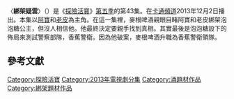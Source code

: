 {{noteTA
|G1=Adventure Time
}}
{{Infobox television episode
| title        = 綁架疑雲
| series       = [[探險活寶|探險活寶]]
| season       = 5
| episode      = 43
| production   = 1014-153
| story        = {{le|肯特·奧斯本|Kent Osborne}}<br />[[潘得頓·沃德|潘得頓·沃德]]<br>傑克·彭達維斯<br>{{le|亞當·武藤|Adam Muto}}
| writer       = 格雷厄姆·法爾克
| director     = {{le|亞當·武藤|Adam Muto}}<small>(監督)</small><br />{{le|尼克·詹寧斯|Nick Jennings (artist)}}<small>(美術)</small>
| airdate      = {{Start date|2013|12|2}}
| music        =  
| guests       = 
*傑克·彭達維斯飾演麥根啤酒
*{{le|安妮·赫奇|Anne Heche}}飾演櫻桃奶霜蘇打
| length       = 11分鐘
| prev         = 勇者二愣
| next         = 樹鼻妹大婚
| episode list =
{{Infobox Adventure Time season 5 episode list}}
<br>[[探險活寶集數列表|探險活寶集數列表]] 
}}
〈'''綁架疑雲'''〉（{{lang-en|''Root Beer Guy''}}）是《[[探險活寶|探險活寶]]》[[探險活寶_(第五季)|第五季]]的第43集。在[[卡通頻道|卡通頻道]]2013年12月2日播出。本集以[[阿寶·馬頓斯|阿寶]]和[[酷狗老皮|老皮]]為主角。在這一集裡，麥根啤酒親眼目睹阿寶和老皮綁架泡泡糖公主，但沒人相信他。他最終決定要親手找到真相。其實最後是泡泡糖設下的佈局來測試警察部隊，香蕉警衛。因為他破案，麥根啤酒升職為香蕉警衛領隊。


<!--==劇情==
Root Beer Guy (voiced by Jack Pendarvis) is a candy citizen with a dead-end job; as a method of [[escapism|escapism]], he often tries his hand at writing a crime and detective novel. One night, while working at his typewriter, he oversees Finn and Jake kidnapping Princess Bubblegum. He tells his wife, Cherry Cream Soda (voiced by [[Anne_Heche|Anne Heche]]), who brushes Root Beer Guy's story off as a dream. Root Beer Guy decides to take matters into his own hands, and he begins investigating. After being told forcefully by Finn and Jake to drop the case, Root Beer Guy soon discovers that they recently purchased suspicious materials and are headed out to Lake Butterscotch, possibly to dispose of a body.

Root Beer Guy follows them, only to witness them throwing what appears to be Princess Bubblegum into the lake. In a desperate attempt to alert the authorities, he calls the banana guards and tells them that he himself kidnapped the princess. They arrive to arrest him, but soon Bubblegum emerges from the lake and admits that the entire scheme was a set up to test the banana guard's sleuthing skills. Soon, the princess learns that Root Beer Guy was the one who actually solved the case, and she promotes him to head of the security force.

==Production==
[[Image:AnneHecheJune07_edit.jpg|thumb]] as Cherry Cream Soda.]]
"Root Beer Guy" was written and storyboarded by guest artist [[Graham_Falk|Graham Falk]], from a story by [[Kent_Osborne|Kent Osborne]], [[Pendleton_Ward|Pendleton Ward]], Jack Pendarvis, and Adam Muto.<ref name=episodecredits/> The basis for the episode was largely developed by Muto, who wrote the outline concerning a "Candy Kingdom everyman" whose life is changed after witnessing a crime. Pendarivs added the writer element to the character.<ref>{{cite web|last=Dietsch|first=T. J.|title='Adventure Time' Writer Kent Osborne Peels Back on the Curtain on 'Banana Guard Academy'|url=http://www.comicbookresources.com/?page=article&id=53008|publisher=[[Comic_Book_Resources|Comic Book Resources]]|accessdate=May 23, 2014|date=May 23, 2014}}</ref> Falk substantially fleshed out the story during the storyboarding process.<ref name=rbg1>{{cite web|last=Pendarvis|first=Jack|title=RBG|url=http://jackpendarvis.blogspot.com/2013/12/rbg.html|publisher=[[Blogspot|Blogspot]]|accessdate=February 3, 2014|date=December 20, 2013}}</ref> This marked the second time that Falk had guest-storyboarded an episode of the series, after the earlier [[Adventure_Time_(season_5)|season five]] episode "Shh!"<ref>{{cite web|last=Falk|first=Graham|title=A.T. Promo|url=http://smudgeparade.blogspot.com/2013/05/at-promo.html|publisher=[[Blogspot|Blogspot]]|accessdate=February 3, 2014|date=May 12, 2013}}</ref><ref>{{cite web|last=Adventure Time crew|title=Root Beer Guy Promo|url=http://kingofooo.tumblr.com/post/68218143856/root-beer-guy-promo-by-storyboard-artist-graham|publisher=[[Tumblr|Tumblr]]|accessdate=February 3, 2014|date=November 26, 2013}}</ref> Art direction was handled by Nick Jennings, whereas supervising direction was helmed by Muto.<ref name=episodecredits>{{cite episode| title=Root Beer Guy| series=Adventure Time| serieslink=|credits = Adam Muto & Nick Jennings (directors); Andy Ristaino & Cole Sanchez (writers) | network = [[Cartoon_Network|Cartoon Network]] |airdate=December 2, 2013 | season = 5 | number = 43}}</ref>

Pendarvis voiced the titular character after Osborne and Muto suggested that he do it. Reportedly, the staff thought about asking horror writer [[Stephen_King|Stephen King]], but he was never approached.<ref name=rbg1/> Pendarvis agreed to play the part and—because he lives in Mississippi—he flew down in May 2013 to record his lines.<ref name=rbg1/><ref>{{cite web|last=Pendarvis|first=Jack|title=In the Land of Richard Dix|url=http://jackpendarvis.blogspot.com/2013/05/in-land-of-richard-dix.html|publisher=[[Blogspot|Blogspot]]|accessdate=February 3, 2014|date=May 2, 2013}}</ref> [[Anne_Heche|Anne Heche]] was chosen to voice Cherry Cream soda after Pendarvis noted that her character was similar to Maggie Pistone, a character played by Heche in the 1997 crime film ''[[Donnie_Brasco_(film)|Donnie Brasco]]''. Osborne, a noted fan of Heche, seconded the idea and Heche was approached about the part.<ref name=rbg1/> The episode also featured a vocal cameo by Christopher, a 14-year-old who was able to appear on the show thanks to the [[Make-a-Wish_Foundation|Make-a-Wish Foundation]]; he voiced Gum Drop Guy.<ref>{{cite web|last=Cartoon Network|title=14yr-old Make A Wish child wished 2 do a voice over 4 #AdventureTime|url=https://twitter.com/cartoonnetwork/status/407612736395550720|publisher=[[Twitter|Twitter]]|accessdate=December 3, 2013|date=December 2, 2013}}</ref><ref>{{cite web|last=Cartoon Network|title=14-year-old Christopher wished through Make-A-Wish America and Make-A-Wish Massachusetts and Rhode Island to do a voice over on his favorite show, Adventure Time|url=https://www.facebook.com/photo.php?fbid=10152118349943383&set=a.10152118349838383.1073741854.321031023382&type=1|publisher=[[Facebook|Facebook]]|accessdate=December 3, 2013|date=December 2, 2013}}</ref>

==Reception==
"Root Beer Guy" aired on December 2, 2013 on [[Cartoon_Network|Cartoon Network]]. The episode was watched by 1.842 million viewers, and received a [[Nielsen_rating|Nielsen household rating]] rating of 1.2. Nielsen ratings are [[audience_measurement|audience measurement]] systems that determine the audience size and composition of [[broadcast_programming|television programming]] in the United States, which means that the episode was seen by 1.2 percent of all households at the time of the broadcast. The episode was the 4th most-watched episode aired by Cartoon Network for the week of December 2–8, 2013.<ref>{{cite web|last=Pucci|first=Douglas|title=Cartoon Network Ratings (December 2-8, 2013)|url=http://sonofthebronx.blogspot.com/2013/12/cartoon-network-ratings-december-2-8.html|work=[[Son_of_the_Bronx|Son of the Bronx]]|publisher=[[Blogger_(service)|Blogger]]|accessdate=March 1, 2014|date=December 14, 2013}}</ref>

Oliver Sava of ''[[The_A.V._Club|The A.V. Club]]'' awarded the episode an "A", applauding the episode for both fully committing to parodying elements of detective fiction, and for introducing a likable character with a developed backstory. Sava also complimented Falk's storyboarding abilities, writing that the resultant episode "has a confident artistic voice that proudly caters to older viewers, using the tropes of crime fiction to tell a poignant story about one man’s desperate quest for purpose."<ref name=avclub>{{cite web|last=Sava|first=Oliver|title=Adventure Time: 'Root Beer Guy'|url=http://www.avclub.com/tvclub/root-beer-guy-106131|work=[[The_A.V._Club|The A.V. Club]]|publisher=[[The_Onion|The Onion]]|accessdate=April 19, 2014|date=December 2, 2013}}</ref>

Eric Thurm of [[Complex_(magazine)|Complex]] called the episode "the perfect episode to show some {{sic}} skeptical of Adventure Time's storytelling skills."<ref name=complex/> He called the eponymous character "one of the best one-off characters the show has created", and cited the episode as an example of the series' ability to craft intricate, interesting, and developed characters.<ref name=complex/> He also applauded the fact that "it's adorable."<ref name=complex>{{cite web|last=Thurm|first=Eric|title=Why "Adventure Time" Is the Only TV Show I Would Wholeheartedly Recommend to Every Single Human, Ever|url=http://www.complex.com/pop-culture/2014/04/the-greatness-of-adventure-time|work=[[Complex_(magazine)|Complex]]|publisher=[[Iconix_Brand_Group|Iconix Brand Group]]|accessdate=April 21, 2014|date=April 21, 2014}}</ref>
-->

==參考文獻==
{{Reflist|2}}

{{探險活寶}}

[[Category:探險活寶|Category:探險活寶]]
[[Category:2013年電視劇分集|Category:2013年電視劇分集]]
[[Category:酒題材作品|Category:酒題材作品]]
[[Category:綁架題材作品|Category:綁架題材作品]]